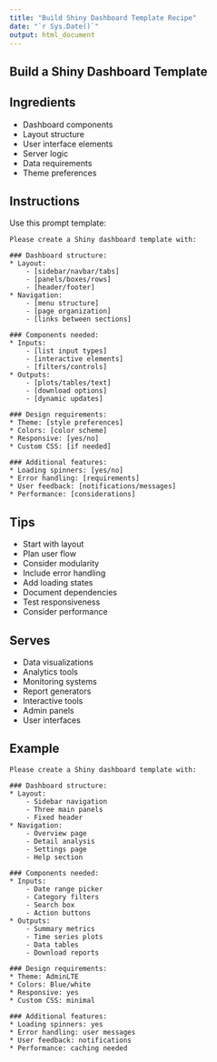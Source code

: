 ```yaml
---
title: "Build Shiny Dashboard Template Recipe"
date: "`r Sys.Date()`"
output: html_document
---
```


## Build a Shiny Dashboard Template {#shiny-dashboard}

## Ingredients

* Dashboard components
* Layout structure
* User interface elements
* Server logic
* Data requirements
* Theme preferences

## Instructions

Use this prompt template:

````
Please create a Shiny dashboard template with:

### Dashboard structure:
* Layout: 
    - [sidebar/navbar/tabs]
    - [panels/boxes/rows]
    - [header/footer]
* Navigation:
    - [menu structure]
    - [page organization]
    - [links between sections]

### Components needed:
* Inputs:
    - [list input types]
    - [interactive elements]
    - [filters/controls]
* Outputs:
    - [plots/tables/text]
    - [download options]
    - [dynamic updates]

### Design requirements:
* Theme: [style preferences]
* Colors: [color scheme]
* Responsive: [yes/no]
* Custom CSS: [if needed]

### Additional features:
* Loading spinners: [yes/no]
* Error handling: [requirements]
* User feedback: [notifications/messages]
* Performance: [considerations]
````

## Tips

* Start with layout
* Plan user flow
* Consider modularity
* Include error handling
* Add loading states
* Document dependencies
* Test responsiveness
* Consider performance

## Serves

* Data visualizations
* Analytics tools
* Monitoring systems
* Report generators
* Interactive tools
* Admin panels
* User interfaces

## Example

````
Please create a Shiny dashboard template with:

### Dashboard structure:
* Layout: 
    - Sidebar navigation
    - Three main panels
    - Fixed header
* Navigation:
    - Overview page
    - Detail analysis
    - Settings page
    - Help section

### Components needed:
* Inputs:
    - Date range picker
    - Category filters
    - Search box
    - Action buttons
* Outputs:
    - Summary metrics
    - Time series plots
    - Data tables
    - Download reports

### Design requirements:
* Theme: AdminLTE
* Colors: Blue/white
* Responsive: yes
* Custom CSS: minimal

### Additional features:
* Loading spinners: yes
* Error handling: user messages
* User feedback: notifications
* Performance: caching needed
````

